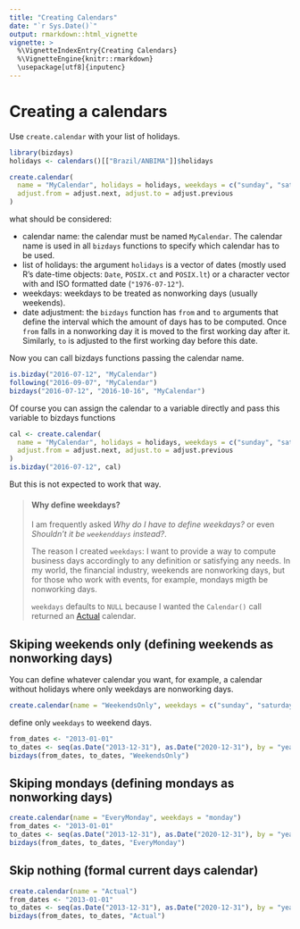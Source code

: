 ```yaml
---
title: "Creating Calendars"
date: "`r Sys.Date()`"
output: rmarkdown::html_vignette
vignette: >
  %\VignetteIndexEntry{Creating Calendars}
  %\VignetteEngine{knitr::rmarkdown}
  \usepackage[utf8]{inputenc}
---
```


# Creating a calendars

Use `create.calendar` with your list of holidays.

```r
library(bizdays)
holidays <- calendars()[["Brazil/ANBIMA"]]$holidays
```

```r
create.calendar(
  name = "MyCalendar", holidays = holidays, weekdays = c("sunday", "saturday"),
  adjust.from = adjust.next, adjust.to = adjust.previous
)
```

what should be considered:

- calendar name: the calendar must be named `MyCalendar`. The calendar name is used in all `bizdays` functions to specify which calendar has to be used.
- list of holidays: the argument `holidays` is a vector of dates (mostly used R's date-time objects: `Date`, `POSIX.ct` and `POSIX.lt`) or a character vector with and ISO formatted date (`"1976-07-12"`).
- weekdays: weekdays to be treated as nonworking days (usually weekends).
- date adjustment: the `bizdays` function has `from` and `to` arguments that define the interval which the amount of days has to be computed. Once `from` falls in a nonworking day it is moved to the first working day after it. Similarly, `to` is adjusted to the first working day before this date.

Now you can call bizdays functions passing the calendar name.

```r
is.bizday("2016-07-12", "MyCalendar")
following("2016-09-07", "MyCalendar")
bizdays("2016-07-12", "2016-10-16", "MyCalendar")
```

Of course you can assign the calendar to a variable directly and pass this variable to bizdays functions

```r
cal <- create.calendar(
  name = "MyCalendar", holidays = holidays, weekdays = c("sunday", "saturday"),
  adjust.from = adjust.next, adjust.to = adjust.previous
)
is.bizday("2016-07-12", cal)
```

But this is not expected to work that way.

> #### Why define weekdays?
> 
> I am frequently asked *Why do I have to define weekdays?* or even *Shouldn't it be `weekenddays` instead?*.
> 
> The reason I created `weekdays`:
> I want to provide a way to compute business days accordingly to any definition or satisfying any needs.
> In my world, the financial industry, weekends are nonworking days, but for those who work with events, for example, mondays migth be nonworking days.
> 
> `weekdays` defaults to `NULL` because I wanted the `Calendar()` call returned an [Actual](https://en.wikipedia.org/wiki/Day_count_convention#Actual_methods) calendar.

## Skiping weekends only (defining weekends as nonworking days)

You can define whatever calendar you want, for example, a calendar without holidays where only weekdays are nonworking days.

```r
create.calendar(name = "WeekendsOnly", weekdays = c("sunday", "saturday"))
```

define only `weekdays` to weekend days.

```r
from_dates <- "2013-01-01"
to_dates <- seq(as.Date("2013-12-31"), as.Date("2020-12-31"), by = "years")
bizdays(from_dates, to_dates, "WeekendsOnly")
```

## Skiping mondays (defining mondays as nonworking days)

```r
create.calendar(name = "EveryMonday", weekdays = "monday")
from_dates <- "2013-01-01"
to_dates <- seq(as.Date("2013-12-31"), as.Date("2020-12-31"), by = "years")
bizdays(from_dates, to_dates, "EveryMonday")
```

## Skip nothing (formal current days calendar)

```r
create.calendar(name = "Actual")
from_dates <- "2013-01-01"
to_dates <- seq(as.Date("2013-12-31"), as.Date("2020-12-31"), by = "years")
bizdays(from_dates, to_dates, "Actual")
```

